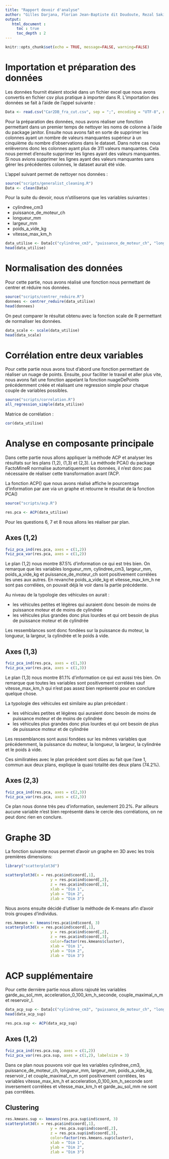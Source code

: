 ```yaml
---
title: "Rapport devoir d'analyse"
author: "Gilles Darjana, Florian Jean-Baptiste dit Doudoute, Rezal Sakiman"
output:
   html_document :
     toc : true
     toc_depth : 2
---
```


```r
knitr::opts_chunk$set(echo = TRUE, message=FALSE, warning=FALSE)
```

# Importation et préparation des données

Les données fournit étaient stocké dans un fichier excel que nous avons convertis en fichier csv plus pratique à importer dans R.
L'importation des données se fait à l'aide de l'appel suivante :

```r
Data <- read.csv("Car2DB_fra_cut.csv", sep = ";", encoding = "UTF-8", na.strings = c("", "NA", "#N/A", " "), dec = ",")
```

Pour la préparation des données, nous avons réaliser une fonction permettant dans un premier temps de nettoyer les noms de colonne à l'aide du package janitor. Ensuite nous avons fait en sorte de supprimer les colonnes ayant un nombre de valeurs manquantes supérieur à un cinquième du nombre d'observations dans le dataset. Dans notre cas nous enlèverons donc les colonnes ayant plus de 311 valeurs manquantes. Cela nous permet d'ensuite supprimer les lignes ayant des valeurs manquantes. Si nous avions supprimer les lignes ayant des valeurs manquantes sans gérer les précédentes colonnes, le dataset aurait été vide.

L'appel suivant permet de nettoyer nos données :

```r
source("scripts/generalist_cleaning.R")
Data <- clean(Data)
```

Pour la suite du devoir, nous n'utiliserons que les variables suivantes :

- cylindree_cm3
- puissance_de_moteur_ch
- longueur_mm
- largeur_mm
- poids_a_vide_kg
- vitesse_max_km_h

```r
data_utilise <- Data[c("cylindree_cm3", "puissance_de_moteur_ch", "longueur_mm", "largeur_mm", "poids_a_vide_kg", "vitesse_max_km_h")]
head(data_utilise)
```

# Normalisation des données

Pour cette partie, nous avons réalisé une fonction nous permettant de centrer et réduire nos données.

```r
source("scripts/centrer_reduire.R")
donnees <- centrer_reduire(data_utilise)
head(donnees)
```

On peut comparer le résultat obtenu avec la fonction scale de R permettant de normaliser les données.

```r
data_scale <- scale(data_utilise)
head(data_scale)
```

# Corrélation entre deux variables

Pour cette partie nous avons tout d'abord une fonction permettant de réaliser un nuage de points. Ensuite, pour faciliter le travail et aller plus vite, nous avons fait une fonction appelant la fonction nuageDePoints précédemment créée et réalisant une regression simple pour chaque couple de variables possibles. 

```r
source("scripts/correlation.R")
all_regression_simple(data_utilise)
```

Matrice de corrélation :

```r
cor(data_utilise)
```

# Analyse en composante principale

Dans cette partie nous allons appliquer la méthode ACP et analyser les résultats sur les plans (1,2), (1,3) et (2,3).
La méthode PCA() du package FactoMineR normalise automatiquement les données, il n'est donc pas nécessaire de réaliser cette transformation avant l'ACP.

La fonction ACP() que nous avons réalisé affiche le pourcentage d'information par axe via un graphe et retourne le résultat de la fonction PCA()

```r
source("scripts/acp.R")

res.pca <- ACP(data_utilise)
```

Pour les questions 6, 7 et 8 nous allons les réaliser par plan.

## Axes (1,2)

```r
fviz_pca_ind(res.pca, axes = c(1,2))
fviz_pca_var(res.pca, axes = c(1,2))
```

Le plan (1,2) nous montre 87.5% d'information ce qui est très bien. On remarque que les variables longueur_mm, cylindree_cm3, largeur_mm, poids_a_vide_kg et puissance_de_moteur_ch sont positivement corrélées les unes aux autres. En revanche poids_a_vide_kg et vitesse_max_km_h ne sont pas corrélées, on pouvait déjà le voir dans la partie précédente.

Au niveau de la typologie des véhicules on aurait : 

- les véhicules petites et légères qui auraient donc besoin de moins de puissance moteur et de moins de cylindrée
- les véhicules plus grandes donc plus lourdes et qui ont besoin de plus de puissance moteur et de cylindrée

Les ressemblances sont donc fondées sur la puissance du moteur, la longueur, la largeur, la cylindrée et le poids à vide.

## Axes (1,3)

```r
fviz_pca_ind(res.pca, axes = c(1,3))
fviz_pca_var(res.pca, axes = c(1,3))
```

Le plan (1,3) nous montre 81.1% d'information ce qui est aussi très bien. On remarque que toutes les variables sont positivement corrélées sauf vitesse_max_km_h qui n'est pas assez bien représenté pour en conclure quelque chose.

La typologie des véhicules est similaire au plan précédant : 

- les véhicules petites et légères qui auraient donc besoin de moins de puissance moteur et de moins de cylindrée
- les véhicules plus grandes donc plus lourdes et qui ont besoin de plus de puissance moteur et de cylindrée

Les ressemblances sont aussi fondées sur les mêmes variables que précédemment, la puissance du moteur, la longueur, la largeur, la cylindrée et le poids à vide.

Ces similiratées avec le plan précédent sont dûes au fait que l'axe 1, commun aux deux plans, explique la quasi totalité des deux plans (74.2%).

## Axes (2,3)

```r
fviz_pca_ind(res.pca, axes = c(2,3))
fviz_pca_var(res.pca, axes = c(2,3))
```

Ce plan nous donne très peu d'information, seulement 20.2%. Par ailleurs aucune variable n'est bien représenté dans le cercle des corrélations, on ne peut donc rien en conclure.

# Graphe 3D

La fonction suivante nous permet d'avoir un graphe en 3D avec les trois premières dimensions:

```r
library("scatterplot3d")

scatterplot3d(x = res.pca$ind$coord[,1],
                    y = res.pca$ind$coord[,2],
                    z = res.pca$ind$coord[,3],
                    xlab = "Dim 1",
                    ylab = "Dim 2",
                    zlab = "Dim 3")
```

Nous avons ensuite décidé d'utliser la méthode de K-means afin d'avoir trois groupes d'individus.

```r
res.kmeans <- kmeans(res.pca$ind$coord, 3)
scatterplot3d(x = res.pca$ind$coord[,1],
                    y = res.pca$ind$coord[,2],
                    z = res.pca$ind$coord[,3],
                    color=factor(res.kmeans$cluster),
                    xlab = "Dim 1",
                    ylab = "Dim 2",
                    zlab = "Dim 3")
```

# ACP supplémentaire

Pour cette dernière partie nous allons rajouté les variables garde_au_sol_mm, acceleration_0_100_km_h_seconde, couple_maximal_n_m et reservoir_l.

```r
data_acp_sup <- Data[c("cylindree_cm3", "puissance_de_moteur_ch", "longueur_mm", "largeur_mm", "poids_a_vide_kg", "vitesse_max_km_h", "garde_au_sol_mm", "acceleration_0_100_km_h_seconde", "couple_maximal_n_m", "reservoir_l")]
head(data_acp_sup)
```

```r
res.pca.sup <- ACP(data_acp_sup)
```

## Axes (1,2)

```r
fviz_pca_ind(res.pca.sup, axes = c(1,2))
fviz_pca_var(res.pca.sup, axes = c(1,2), labelsize = 3)
```

Dans ce plan nous pouvons voir que les variables cylindree_cm3, puissance_de_moteur_ch, longueur_mm, largeur_mm, poids_a_vide_kg, reservoir_l et couple_maximal_n_m sont positivement corrélées, les variables vitesse_max_km_h et acceleration_0_100_km_h_seconde sont inversement corrélées et vitesse_max_km_h et garde_au_sol_mm ne sont pas corrélées.

## Clustering

```r
res.kmeans.sup <- kmeans(res.pca.sup$ind$coord, 3)
scatterplot3d(x = res.pca$ind$coord[,1],
                    y = res.pca.sup$ind$coord[,2],
                    z = res.pca.sup$ind$coord[,3],
                    color=factor(res.kmeans.sup$cluster),
                    xlab = "Dim 1",
                    ylab = "Dim 2",
                    zlab = "Dim 3")
```

